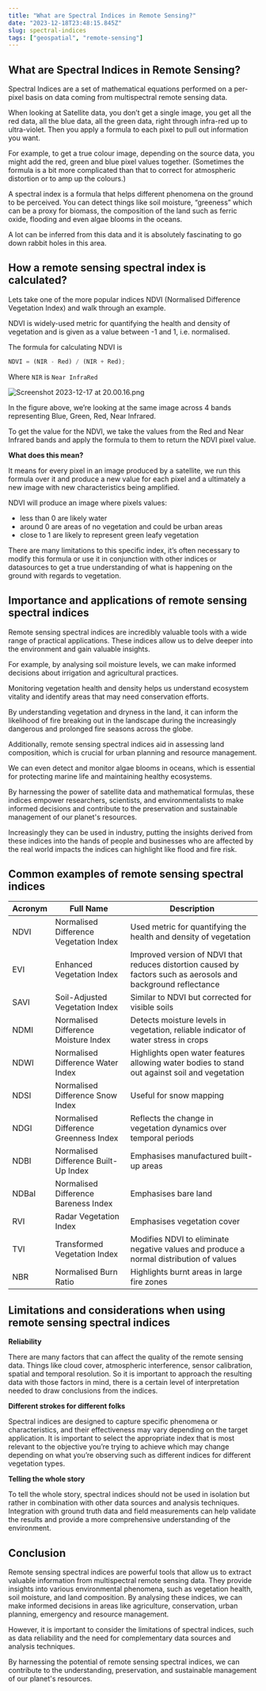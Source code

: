 ```yaml
---
title: "What are Spectral Indices in Remote Sensing?"
date: "2023-12-18T23:48:15.845Z"
slug: spectral-indices
tags: ["geospatial", "remote-sensing"]
---
```


## What are Spectral Indices in Remote Sensing?

Spectral Indices are a set of mathematical equations performed on a per-pixel basis on data coming from multispectral remote sensing data.

When looking at Satellite data, you don’t get a single image, you get all the red data, all the blue data, all the green data, right through infra-red up to ultra-violet. Then you apply a formula to each pixel to pull out information you want.

For example, to get a true colour image, depending on the source data, you might add the red, green and blue pixel values together. (Sometimes the formula is a bit more complicated than that to correct for atmospheric distortion or to amp up the colours.)

A spectral index is a formula that helps different phenomena on the ground to be perceived. You can detect things like soil moisture, “greeness” which can be a proxy for biomass, the composition of the land such as ferric oxide, flooding and even algae blooms in the oceans.

A lot can be inferred from this data and it is absolutely fascinating to go down rabbit holes in this area.

## How a remote sensing spectral index is calculated?

Lets take one of the more popular indices NDVI (Normalised Difference Vegetation Index) and walk through an example.

NDVI is widely-used metric for quantifying the health and density of vegetation and is given as a value between -1 and 1, i.e. normalised.

The formula for calculating NDVI is

```jsx
NDVI = (NIR - Red) / (NIR + Red);
```

Where `NIR` is `Near InfraRed`

![Screenshot 2023-12-17 at 20.00.16.png](/blog-images/spectral-indices.png)

In the figure above, we’re looking at the same image across 4 bands representing Blue, Green, Red, Near Infrared.

To get the value for the NDVI, we take the values from the Red and Near Infrared bands and apply the formula to them to return the NDVI pixel value.

**What does this mean?**

It means for every pixel in an image produced by a satellite, we run this formula over it and produce a new value for each pixel and a ultimately a new image with new characteristics being amplified.

NDVI will produce an image where pixels values:

- less than 0 are likely water
- around 0 are areas of no vegetation and could be urban areas
- close to 1 are likely to represent green leafy vegetation

There are many limitations to this specific index, it’s often necessary to modify this formula or use it in conjunction with other indices or datasources to get a true understanding of what is happening on the ground with regards to vegetation.

## Importance and applications of remote sensing spectral indices

Remote sensing spectral indices are incredibly valuable tools with a wide range of practical applications. These indices allow us to delve deeper into the environment and gain valuable insights.

For example, by analysing soil moisture levels, we can make informed decisions about irrigation and agricultural practices.

Monitoring vegetation health and density helps us understand ecosystem vitality and identify areas that may need conservation efforts.

By understanding vegetation and dryness in the land, it can inform the likelihood of fire breaking out in the landscape during the increasingly dangerous and prolonged fire seasons across the globe.

Additionally, remote sensing spectral indices aid in assessing land composition, which is crucial for urban planning and resource management.

We can even detect and monitor algae blooms in oceans, which is essential for protecting marine life and maintaining healthy ecosystems.

By harnessing the power of satellite data and mathematical formulas, these indices empower researchers, scientists, and environmentalists to make informed decisions and contribute to the preservation and sustainable management of our planet's resources.

Increasingly they can be used in industry, putting the insights derived from these indices into the hands of people and businesses who are affected by the real world impacts the indices can highlight like flood and fire risk.

## Common examples of remote sensing spectral indices

| Acronym | Full Name                              | Description                                                                                                    |
| ------- | -------------------------------------- | -------------------------------------------------------------------------------------------------------------- |
| NDVI    | Normalised Difference Vegetation Index | Used metric for quantifying the health and density of vegetation                                               |
| EVI     | Enhanced Vegetation Index              | Improved version of NDVI that reduces distortion caused by factors such as aerosols and background reflectance |
| SAVI    | Soil-Adjusted Vegetation Index         | Similar to NDVI but corrected for visible soils                                                                |
| NDMI    | Normalised Difference Moisture Index   | Detects moisture levels in vegetation, reliable indicator of water stress in crops                             |
| NDWI    | Normalised Difference Water Index      | Highlights open water features allowing water bodies to stand out against soil and vegetation                  |
| NDSI    | Normalised Difference Snow Index       | Useful for snow mapping                                                                                        |
| NDGI    | Normalised Difference Greenness Index  | Reflects the change in vegetation dynamics over temporal periods                                               |
| NDBI    | Normalised Difference Built-Up Index   | Emphasises manufactured built-up areas                                                                         |
| NDBaI   | Normalised Difference Bareness Index   | Emphasises bare land                                                                                           |
| RVI     | Radar Vegetation Index                 | Emphasises vegetation cover                                                                                    |
| TVI     | Transformed Vegetation Index           | Modifies NDVI to eliminate negative values and produce a normal distribution of values                         |
| NBR     | Normalised Burn Ratio                  | Highlights burnt areas in large fire zones                                                                     |

## Limitations and considerations when using remote sensing spectral indices

**Reliability**

There are many factors that can affect the quality of the remote sensing data. Things like cloud cover, atmospheric interference, sensor calibration, spatial and temporal resolution. So it is important to approach the resulting data with those factors in mind, there is a certain level of interpretation needed to draw conclusions from the indices.

**Different strokes for different folks**

Spectral indices are designed to capture specific phenomena or characteristics, and their effectiveness may vary depending on the target application. It is important to select the appropriate index that is most relevant to the objective you’re trying to achieve which may change depending on what you’re observing such as different indices for different vegetation types.

**Telling the whole story**

To tell the whole story, spectral indices should not be used in isolation but rather in combination with other data sources and analysis techniques. Integration with ground truth data and field measurements can help validate the results and provide a more comprehensive understanding of the environment.

## Conclusion

Remote sensing spectral indices are powerful tools that allow us to extract valuable information from multispectral remote sensing data. They provide insights into various environmental phenomena, such as vegetation health, soil moisture, and land composition. By analysing these indices, we can make informed decisions in areas like agriculture, conservation, urban planning, emergency and resource management.

However, it is important to consider the limitations of spectral indices, such as data reliability and the need for complementary data sources and analysis techniques.

By harnessing the potential of remote sensing spectral indices, we can contribute to the understanding, preservation, and sustainable management of our planet's resources.
